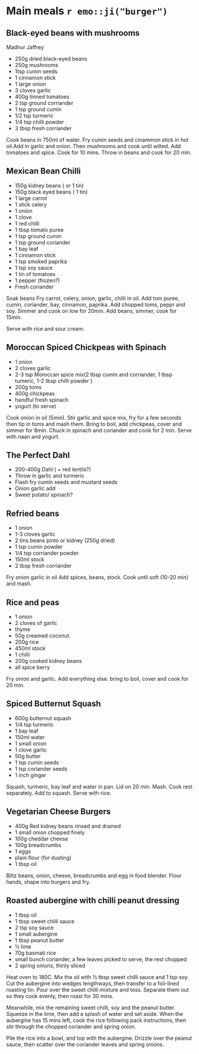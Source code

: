 # Main meals `r emo::ji("burger")` {-}

## Black-eyed beans with mushrooms {-}
Madhur Jaffrey

* 250g dried black-eyed beans 
* 250g mushrooms
* 1tsp cumin seeds
* 1 cinnamon stick
* 1 large onion
* 3 cloves garlic
* 400g tinned tomatoes
* 2 tsp ground corriander
* 1 tsp ground cumin
* 1/2 tsp turmeric
* 1/4 tsp chilli powder
* 3 tbsp fresh corriander

Cook beans in 750ml of water. 
Fry cumin seeds and cinammon stick in hot oil.Add in garlic and onion. Then mushrooms and cook until wilted.
Add tomatoes and spice. Cook for 10 mins. Throw in beans and cook for 20 min. 

## Mexican Bean Chilli {-}

* 150g kidney beans ( or 1 tin)
* 150g black eyed beans ( 1 tin)
* 1 large carrot
* 1 stick celery
* 1 onion
* 1 clove
* 1 red chilli
* 1 tbsp tomato puree
* 1 tsp ground cumin
* 1 tsp ground coriander
* 1 bay leaf
* 1 cinnamon stick
* 1 tsp smoked paprika
* 1 tsp soy sauce
* 1 tin of tomatoes
* 1 pepper (frozen?)
* Fresh coriander


Soak beans
Fry carrot, celery, onion, garlic, chilli in oil.
Add tom puree, cumin, coriander, bay, cinnamon, paprika.
Add chopped toms, peppr and soy. Simmer and cook on low for 20min.
Add beans, simmer, cook for 15min. 

Serve with rice and sour cream.


##  Moroccan Spiced Chickpeas with Spinach {-}

- 1 onion
- 2 cloves garlic
- 2-3 tsp Moroccan spice mix(2 tbsp cumin and corriander, 1 tbsp tumeric, 1-2 tbsp chilli powder )
- 200g toms
- 400g chickpeas
- handful fresh spinach
- yogurt (to serve)

Cook onion in oil (5min).
Stir garlic and spice mix, fry for a few seconds then tip in toms and mash them.
Bring to boil, add chickpeas, cover and simmer for 8min.
Chuck in spinach and coriander and cook for 2 min.
Serve with naan and yogurt.


##  The Perfect Dahl {-}

* 200-400g Dahl ( + red lentils?)
* Throw in garlic and turmeric
* Flash fry cumin seeds and mustard seeds
* Onion garlic add
* Sweet potato/ spinach?

## Refried beans {-}

* 1 onion
* 1-3 cloves garlic
* 2 tins beans pinto or kidney (250g dried)
* 1 tsp cumin powder
* 1/4 tsp corriander powder
* 150ml stock
* 2 tbsp fresh corriander 

Fry onion garlic in oil
Add spices, beans, stock. 
Cook until soft (10-20 min) and mash. 

##  Rice and peas {-}

* 1 onion
* 2 cloves of garlic
* thyme 
* 50g creamed coconut
* 200g rice
* 450ml stock
* 1 chilli
* 200g cooked kidney beans
* all spice berry

Fry onion and garlic. Add everything else. bring to boil, cover and cook for 20 min. 

## Spiced Butternut Squash {-}

* 600g butternut squash
* 1/4 tsp turmeric
* 1 bay leaf
* 150ml water
* 1 small onion
* 1 clove garlic
* 50g butter
* 1 tsp cumin seeds
* 1 tsp coriander seeds
* 1 inch ginger

Squash, turmeric, bay leaf and water in pan. Lid on 20 min. Mash.
Cook rest separately. Add to squash.
Serve with rice.

## Vegetarian Cheese Burgers {-}

* 400g Red kidney beans rinsed and drained
* 1 small onion chopped finely
* 100g cheddar cheese
* 100g breadcrumbs
* 1 eggs
* plain flour (for dusting)
* 1 tbsp oil

Blitz beans, onion, cheese, breadcrumbs and egg in food blender. Flour hands, shape into burgers and fry.

## Roasted aubergine with chilli peanut dressing {-}

* 1 tbsp oil
* 1 tbsp sweet chilli sauce
* 2 tsp soy sauce
* 1 small aubergine
* 1 tbsp peanut butter
* ½ lime
* 70g basmati rice
* small bunch coriander, a few leaves picked to serve, the rest chopped
* 2 spring onions, thinly sliced

Heat oven to 180C. Mix the oil with ½ tbsp sweet chilli sauce and 1 tsp soy. Cut the aubergine into wedges lengthways, then transfer to a foil-lined roasting tin. Pour over the sweet chilli mixture and toss. Separate them out so they cook evenly, then roast for 30 mins.

Meanwhile, mix the remaining sweet chilli, soy and the peanut butter. Squeeze in the lime, then add a splash of water and set aside. When the aubergine has 15 mins left, cook the rice following pack instructions, then stir through the chopped coriander and spring onion. 

Pile the rice into a bowl, and top with the aubergine. Drizzle over the peanut sauce, then scatter over the coriander leaves and spring onions.
